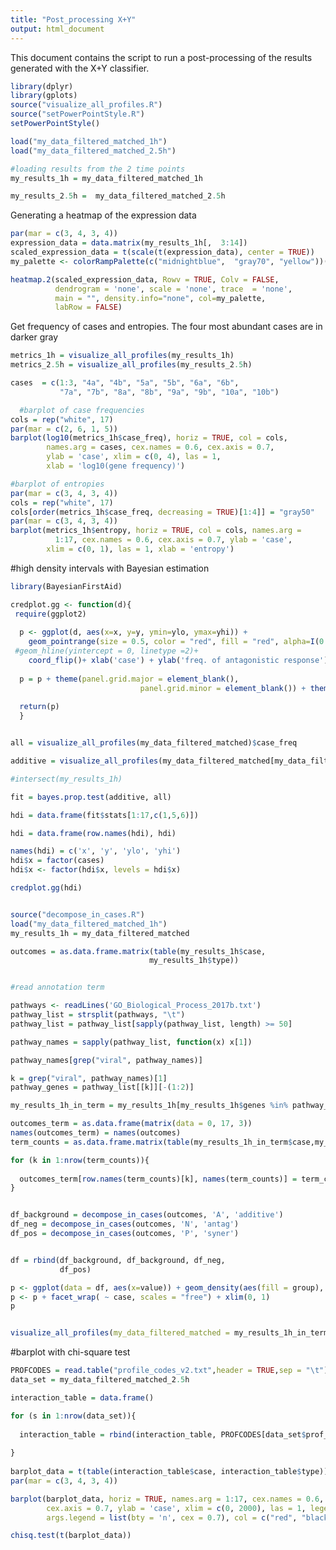 ```yaml
---
title: "Post_processing X+Y"
output: html_document
---
```


This document contains the script to run a post-processing of the results
generated with the X+Y classifier.

```r
library(dplyr)
library(gplots)
source("visualize_all_profiles.R")
source("setPowerPointStyle.R")
setPowerPointStyle()

load("my_data_filtered_matched_1h")
load("my_data_filtered_matched_2.5h")

#loading results from the 2 time points
my_results_1h = my_data_filtered_matched_1h

my_results_2.5h =  my_data_filtered_matched_2.5h

```

Generating a heatmap of the expression data
```r
par(mar = c(3, 4, 3, 4))
expression_data = data.matrix(my_results_1h[,  3:14])
scaled_expression_data = t(scale(t(expression_data), center = TRUE))
my_palette <- colorRampPalette(c("midnightblue",  "gray70", "yellow"))(n = 100)

heatmap.2(scaled_expression_data, Rowv = TRUE, Colv = FALSE, 
          dendrogram = 'none', scale = 'none', trace  = 'none', 
          main = "", density.info="none", col=my_palette,
          labRow = FALSE)

```


Get frequency of cases and entropies.
The four most abundant cases are in darker gray
```r
metrics_1h = visualize_all_profiles(my_results_1h) 
metrics_2.5h = visualize_all_profiles(my_results_2.5h) 

cases  = c(1:3, "4a", "4b", "5a", "5b", "6a", "6b", 
           "7a", "7b", "8a", "8b", "9a", "9b", "10a", "10b")

  #barplot of case frequencies
cols = rep("white", 17)
par(mar = c(2, 6, 1, 5))
barplot(log10(metrics_1h$case_freq), horiz = TRUE, col = cols, 
        names.arg = cases, cex.names = 0.6, cex.axis = 0.7, 
        ylab = 'case', xlim = c(0, 4), las = 1, 
        xlab = 'log10(gene frequency)')

#barplot of entropies
par(mar = c(3, 4, 3, 4))
cols = rep("white", 17)
cols[order(metrics_1h$case_freq, decreasing = TRUE)[1:4]] = "gray50"
par(mar = c(3, 4, 3, 4))
barplot(metrics_1h$entropy, horiz = TRUE, col = cols, names.arg =
          1:17, cex.names = 0.6, cex.axis = 0.7, ylab = 'case', 
        xlim = c(0, 1), las = 1, xlab = 'entropy')

```


#high density intervals with Bayesian estimation
```r
library(BayesianFirstAid)

credplot.gg <- function(d){
 require(ggplot2)
 
  p <- ggplot(d, aes(x=x, y=y, ymin=ylo, ymax=yhi)) + 
    geom_pointrange(size = 0.5, color = "red", fill = "red", alpha=I(0.7)) + 
 #geom_hline(yintercept = 0, linetype =2)+
    coord_flip()+ xlab('case') + ylab('freq. of antagonistic response') + ylim(0,1)
 
  p = p + theme(panel.grid.major = element_blank(),
                             panel.grid.minor = element_blank()) + theme_bw()
    
  return(p)
  }


all = visualize_all_profiles(my_data_filtered_matched)$case_freq

additive = visualize_all_profiles(my_data_filtered_matched[my_data_filtered_matched$type == 'N', ])$case_freq 

#intersect(my_results_1h)

fit = bayes.prop.test(additive, all)

hdi = data.frame(fit$stats[1:17,c(1,5,6)])

hdi = data.frame(row.names(hdi), hdi)

names(hdi) = c('x', 'y', 'ylo', 'yhi')
hdi$x = factor(cases)
hdi$x <- factor(hdi$x, levels = hdi$x)

credplot.gg(hdi)



```


```r
source("decompose_in_cases.R")
load("my_data_filtered_matched_1h")
my_results_1h = my_data_filtered_matched

outcomes = as.data.frame.matrix(table(my_results_1h$case,
                               my_results_1h$type))


#read annotation term

pathways <- readLines('GO_Biological_Process_2017b.txt')
pathway_list = strsplit(pathways, "\t")
pathway_list = pathway_list[sapply(pathway_list, length) >= 50]

pathway_names = sapply(pathway_list, function(x) x[1])

pathway_names[grep("viral", pathway_names)]

k = grep("viral", pathway_names)[1]
pathway_genes = pathway_list[[k]][-(1:2)]

my_results_1h_in_term = my_results_1h[my_results_1h$genes %in% pathway_genes, ]

outcomes_term = as.data.frame(matrix(data = 0, 17, 3))
names(outcomes_term) = names(outcomes)
term_counts = as.data.frame.matrix(table(my_results_1h_in_term$case,my_results_1h_in_term$type))

for (k in 1:nrow(term_counts)){
  
  outcomes_term[row.names(term_counts)[k], names(term_counts)] = term_counts[k,]
}


df_background = decompose_in_cases(outcomes, 'A', 'additive')
df_neg = decompose_in_cases(outcomes, 'N', 'antag')
df_pos = decompose_in_cases(outcomes, 'P', 'syner')


df = rbind(df_background, df_background, df_neg,
           df_pos)

p <- ggplot(data = df, aes(x=value)) + geom_density(aes(fill = group), alpha = 0.5) + scale_fill_manual( values = c("gray", "red", "blue"))
p <- p + facet_wrap( ~ case, scales = "free") + xlim(0, 1) 
p


visualize_all_profiles(my_data_filtered_matched = my_results_1h_in_term)

```





#barplot with chi-square test
```r
PROFCODES = read.table("profile_codes_v2.txt",header = TRUE,sep = "\t")
data_set = my_data_filtered_matched_2.5h

interaction_table = data.frame()

for (s in 1:nrow(data_set)){
  
  interaction_table = rbind(interaction_table, PROFCODES[data_set$prof_index[s], c("case", "type")])
    
}
  
barplot_data = t(table(interaction_table$case, interaction_table$type))
par(mar = c(3, 4, 3, 4))

barplot(barplot_data, horiz = TRUE, names.arg = 1:17, cex.names = 0.6,
        cex.axis = 0.7, ylab = 'case', xlim = c(0, 2000), las = 1, legend = c('additive', 'antagonistic', 'synergistic'),
        args.legend = list(bty = 'n', cex = 0.7), col = c("red", "black", "white"))

chisq.test(t(barplot_data))
```

